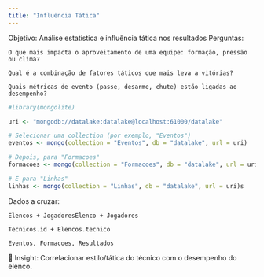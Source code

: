 ```yaml
---
title: "Influência Tática"
---
```


Objetivo: Análise estatística e influência tática nos resultados
Perguntas:

    O que mais impacta o aproveitamento de uma equipe: formação, pressão ou clima?

    Qual é a combinação de fatores táticos que mais leva a vitórias?

    Quais métricas de evento (passe, desarme, chute) estão ligadas ao desempenho?

```r
#library(mongolite)

uri <- "mongodb://datalake:datalake@localhost:61000/datalake"

# Selecionar uma collection (por exemplo, "Eventos")
eventos <- mongo(collection = "Eventos", db = "datalake", url = uri)

# Depois, para "Formacoes"
formacoes <- mongo(collection = "Formacoes", db = "datalake", url = uri)

# E para "Linhas"
linhas <- mongo(collection = "Linhas", db = "datalake", url = uri)s
```

Dados a cruzar:

    Elencos + JogadoresElenco + Jogadores

    Tecnicos.id + Elencos.tecnico

    Eventos, Formacoes, Resultados

📌 Insight: Correlacionar estilo/tática do técnico com o desempenho do elenco.